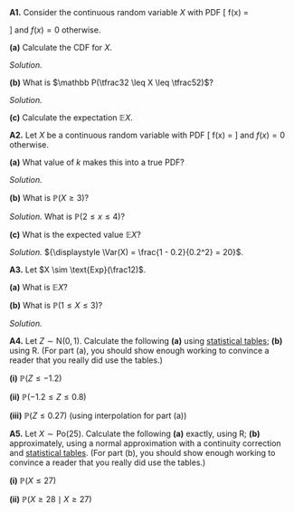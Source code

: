 ::::: {.myq}
**A1.** Consider the continuous random variable $X$ with PDF
\[ f(x) = \begin{cases} \tfrac12x & \text{for $0 \leq x \leq 1$} \\ 
                        \tfrac12 & \text{for $1 < x \leq 2$} \\
                        \tfrac32 - \tfrac12x & \text{for $2 < x \leq 3$} \end{cases} \]
and $f(x) = 0$ otherwise.

:::: {.subq}
**(a)** Calculate the CDF for $X$.

::: {.myanswers data-latex=""}
*Solution.* 
:::
::::

:::: {.subq}
**(b)** What is $\mathbb P(\tfrac32 \leq X \leq \tfrac52)$?

::: {.myanswers data-latex=""}
*Solution.* 
:::
::::

:::: {.subq}
**(c)** Calculate the expectation $\mathbb EX$.
::::
:::::

::::: {.myq}
**A2.** Let $X$ be a continuous random variable with PDF
\[ f(x) = \frac{k}{x^3} \qquad \text{for $x \geq 1$} \]
and $f(x) = 0$ otherwise.

:::: {.subq}
**(a)** What value of $k$ makes this into a true PDF?

::: {.myanswers data-latex=""}
*Solution.* 
:::
::::

:::: {.subq}
**(b)** What is $\mathbb P(X \geq 3)$?

::: {.myanswers data-latex=""}
*Solution.*  What is $\mathbb P(2 \leq x \leq 4)$?
:::
::::

:::: {.subq}
**(c)** What is the expected value $\mathbb EX$?

::: {.myanswers data-latex=""}
*Solution.* ${\displaystyle \Var(X) = \frac{1 - 0.2}{0.2^2} = 20}$.
:::
::::
:::::

::::: {.myq}
**A3.** Let $X \sim \text{Exp}(\frac12)$.

:::: {.subq}
**(a)** What is $\mathbb EX$?
::::

:::: {.subq}
**(b)** What is $\mathbb P(1 \leq X \leq 3)$?

::: {.myanswers data-latex=""}
*Solution.*
:::
::::
:::::

::::: {.myq}
**A4.** Let $Z \sim \mathrm{N}(0,1)$. Calculate the following **(a)** using [statistical tables](https://mpaldridge.github.io/math1710/stat-tab.pdf); **(b)** using R. (For part (a), you should show enough working to convince a reader that you really did use the tables.)

:::: {.subq}
**(i)** $\mathbb P(Z \leq -1.2)$
::::

::::  {.subq}
**(ii)** $\mathbb P(-1.2 \leq Z \leq 0.8)$
::::

:::: {.subq}
**(iii)** $\mathbb P(Z \leq 0.27)$ (using interpolation for part (a))
::::
:::::

::::: {.myq}
**A5.** Let $X \sim \mathrm{Po}(25)$. Calculate the following **(a)** exactly, using R; **(b)** approximately, using a normal approximation with a continuity correction and [statistical tables](https://mpaldridge.github.io/math1710/stat-tab.pdf). (For part (b), you should show enough working to convince a reader that you really did use the tables.)

:::: {.subq}
**(i)** $\mathbb P(X \leq 27)$
::::

::::  {.subq}
**(ii)** $\mathbb P(X \geq 28 \mid X \geq 27)$
::::
:::::